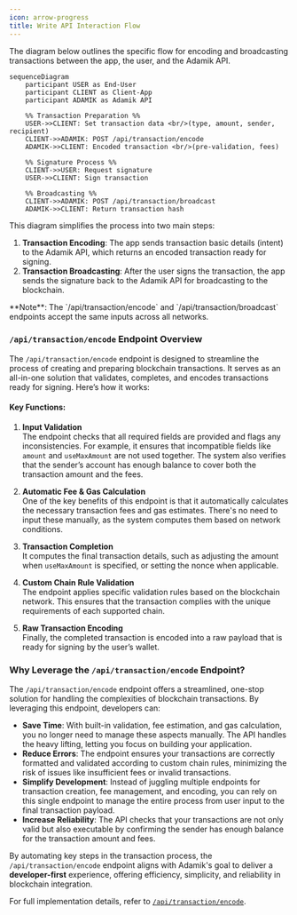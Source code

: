 ```yaml
---
icon: arrow-progress
title: Write API Interaction Flow
---
```


The diagram below outlines the specific flow for encoding and broadcasting transactions between the app, the user, and the Adamik API.

```mermaid
sequenceDiagram
    participant USER as End-User
    participant CLIENT as Client-App
    participant ADAMIK as Adamik API

    %% Transaction Preparation %%
    USER->>CLIENT: Set transaction data <br/>(type, amount, sender, recipient)
    CLIENT->>ADAMIK: POST /api/transaction/encode
    ADAMIK->>CLIENT: Encoded transaction <br/>(pre-validation, fees)

    %% Signature Process %%
    CLIENT->>USER: Request signature
    USER->>CLIENT: Sign transaction

    %% Broadcasting %%
    CLIENT->>ADAMIK: POST /api/transaction/broadcast
    ADAMIK->>CLIENT: Return transaction hash
```

This diagram simplifies the process into two main steps:

1. **Transaction Encoding**: The app sends transaction basic details (intent) to the Adamik API, which returns an encoded transaction ready for signing.
2. **Transaction Broadcasting**: After the user signs the transaction, the app sends the signature back to the Adamik API for broadcasting to the blockchain.

<Info>
  **Note**: The `/api/transaction/encode` and `/api/transaction/broadcast`
  endpoints accept the same inputs across all networks.
</Info>

### `/api/transaction/encode` Endpoint Overview

The `/api/transaction/encode` endpoint is designed to streamline the process of creating and preparing blockchain transactions. It serves as an all-in-one solution that validates, completes, and encodes transactions ready for signing. Here’s how it works:

#### Key Functions:

1. **Input Validation**  
   The endpoint checks that all required fields are provided and flags any inconsistencies. For example, it ensures that incompatible fields like `amount` and `useMaxAmount` are not used together. The system also verifies that the sender’s account has enough balance to cover both the transaction amount and the fees.

2. **Automatic Fee & Gas Calculation**  
   One of the key benefits of this endpoint is that it automatically calculates the necessary transaction fees and gas estimates. There's no need to input these manually, as the system computes them based on network conditions.

3. **Transaction Completion**  
   It computes the final transaction details, such as adjusting the amount when `useMaxAmount` is specified, or setting the nonce when applicable.

4. **Custom Chain Rule Validation**  
   The endpoint applies specific validation rules based on the blockchain network. This ensures that the transaction complies with the unique requirements of each supported chain.

5. **Raw Transaction Encoding**  
   Finally, the completed transaction is encoded into a raw payload that is ready for signing by the user’s wallet.

### Why Leverage the `/api/transaction/encode` Endpoint?

The `/api/transaction/encode` endpoint offers a streamlined, one-stop solution for handling the complexities of blockchain transactions. By leveraging this endpoint, developers can:

- **Save Time**: With built-in validation, fee estimation, and gas calculation, you no longer need to manage these aspects manually. The API handles the heavy lifting, letting you focus on building your application.
- **Reduce Errors**: The endpoint ensures your transactions are correctly formatted and validated according to custom chain rules, minimizing the risk of issues like insufficient fees or invalid transactions.
- **Simplify Development**: Instead of juggling multiple endpoints for transaction creation, fee management, and encoding, you can rely on this single endpoint to manage the entire process from user input to the final transaction payload.
- **Increase Reliability**: The API checks that your transactions are not only valid but also executable by confirming the sender has enough balance for the transaction amount and fees.

By automating key steps in the transaction process, the `/api/transaction/encode` endpoint aligns with Adamik's goal to deliver a **developer-first** experience, offering efficiency, simplicity, and reliability in blockchain integration.

For full implementation details, refer to [`/api/transaction/encode`](../api-reference/endpoint/post-apitransactionencode).

